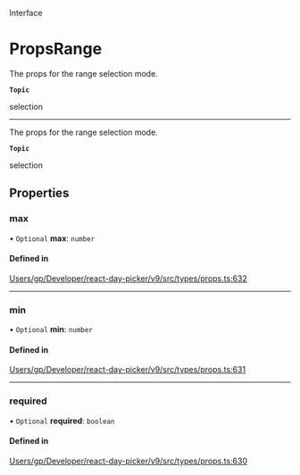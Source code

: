 <SectionTitle>Interface</SectionTitle>

# PropsRange

<Description>

The props for the range selection mode.

**`Topic`**

selection

</Description>

---

The props for the range selection mode.

**`Topic`**

selection

## Properties

### max

• `Optional` **max**: `number`

#### Defined in

[Users/gp/Developer/react-day-picker/v9/src/types/props.ts:632](https://github.com/gpbl/react-day-picker/blob/4d332a01b/src/types/props.ts#L632)

___

### min

• `Optional` **min**: `number`

#### Defined in

[Users/gp/Developer/react-day-picker/v9/src/types/props.ts:631](https://github.com/gpbl/react-day-picker/blob/4d332a01b/src/types/props.ts#L631)

___

### required

• `Optional` **required**: `boolean`

#### Defined in

[Users/gp/Developer/react-day-picker/v9/src/types/props.ts:630](https://github.com/gpbl/react-day-picker/blob/4d332a01b/src/types/props.ts#L630)
